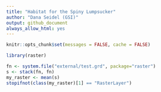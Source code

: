 ```yaml
---
title: "Habitat for the Spiny Lumpsucker"
author: "Dana Seidel (GSI)"
output: github_document
always_allow_html: yes
---
```


```r
knitr::opts_chunk$set(messages = FALSE, cache = FALSE)
```

```r
library(raster)
```

```r
fn <- system.file("external/test.grd", package="raster")
s <- stack(fn, fn)
my_raster <- mean(s)
stopifnot(class(my_raster)[1] == "RasterLayer")


```

